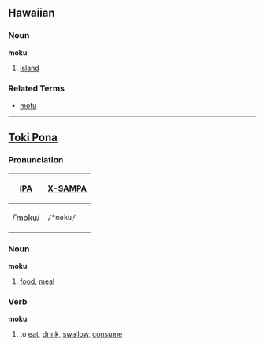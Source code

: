 ==Hawaiian==
===Noun===
'''moku'''

# [[island]]

===Related Terms===
*[[motu]]

----

==[[Toki Pona]]==
===Pronunciation===
{| border=1 cellpadding=5
! [[w:International Phonetic Alphabet|IPA]] !! [[w:X-SAMPA|X-SAMPA]]
|-
| /ˈmoku/ || <tt>/"moku/</tt>
|}

===Noun===
'''moku'''
# [[food]], [[meal]]

===Verb===
'''moku'''
# to [[eat]], [[drink]], [[swallow]], [[consume]]